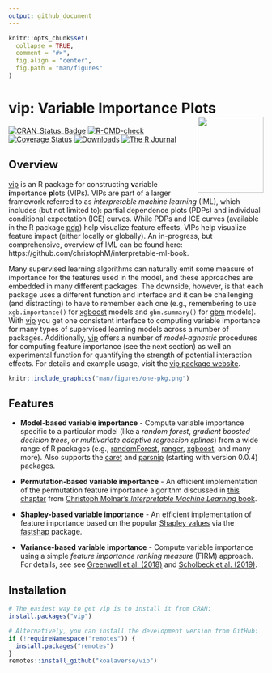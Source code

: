 ```yaml
---
output: github_document
---
```


```r
knitr::opts_chunk$set(
  collapse = TRUE,
  comment = "#>",
  fig.align = "center",
  fig.path = "man/figures"
)
```

# vip: Variable Importance Plots <img src="man/figures/logo-vip.png" align="right" width="130" height="150" />

<!-- badges: start -->
[![CRAN_Status_Badge](https://www.r-pkg.org/badges/version/vip)](https://cran.r-project.org/package=vip)
[![R-CMD-check](https://github.com/koalaverse/vip/actions/workflows/R-CMD-check.yaml/badge.svg)](https://github.com/koalaverse/vip/actions/workflows/R-CMD-check.yaml)
[![Coverage Status](https://codecov.io/gh/koalaverse/vip/graph/badge.svg)](https://app.codecov.io/github/koalaverse/vip?branch=master)
[![Downloads](https://cranlogs.r-pkg.org/badges/vip)](https://cran.r-project.org/package=vip/)
[![The R Journal](https://img.shields.io/badge/The%20R%20Journal-10.32614%2FRJ--2020--013-brightgreen)](https://doi.org/10.32614/RJ-2020-013)
<!-- badges: end -->

## Overview

[vip](https://koalaverse.github.io/vip/index.html) is an R package for constructing **v**ariable **i**mportance **p**lots (VIPs). VIPs are part of a larger framework referred to as *interpretable machine learning* (IML), which includes (but not limited to): partial dependence plots (PDPs) and individual conditional expectation (ICE) curves. While PDPs and ICE curves (available in the R package [pdp](https://cran.r-project.org/package=pdp)) help visualize feature effects, VIPs help visualize feature impact (either locally or globally). An in-progress, but comprehensive, overview of IML can be found here: https://github.com/christophM/interpretable-ml-book. 

Many supervised learning algorithms can naturally emit some measure of importance for the features used in the model, and these approaches are embedded in many different packages. The downside, however, is that each package uses a different function and interface and it can be challenging (and distracting) to have to remember each one (e.g., remembering to use `xgb.importance()` for [xgboost](https://cran.r-project.org/package=xgboost) models and `gbm.summary()` for [gbm](https://cran.r-project.org/package=gbm) models). With [vip](https://cran.r-project.org/package=vip) you get one consistent interface to computing variable importance for many types of supervised learning models across a number of packages. Additionally, [vip](https://koalaverse.github.io/vip/index.html) offers a number of *model-agnostic* procedures for computing feature importance (see the next section) as well an experimental function for quantifying the strength of potential interaction effects. For details and example usage, visit the [vip package website](https://koalaverse.github.io/vip/index.html).

```r
knitr::include_graphics("man/figures/one-pkg.png")
```


## Features

* **Model-based variable importance** - Compute variable importance specific to a particular model (like a *random forest*, *gradient boosted decision trees*, or *multivariate adaptive regression splines*) from a wide range of R packages (e.g., [randomForest](https://cran.r-project.org/package=randomForest), [ranger](https://cran.r-project.org/package=ranger), [xgboost](https://cran.r-project.org/package=xgboost), and many more). Also supports the [caret](https://cran.r-project.org/package=caret) and [parsnip](https://cran.r-project.org/package=parsnip) (starting with version 0.0.4) packages.

* **Permutation-based variable importance** - An efficient implementation of the permutation feature importance algorithm discussed in [this chapter](https://christophm.github.io/interpretable-ml-book/feature-importance.html) from [Christoph Molnar's *Interpretable Machine Learning* book](https://christophm.github.io/interpretable-ml-book/).

* **Shapley-based variable importance** - An efficient implementation of feature importance based on the popular [Shapley values](https://github.com/shap/shap) via the [fastshap](https://cran.r-project.org/package=fastshap) package. 

* **Variance-based variable importance** - Compute variable importance using a simple *feature importance ranking measure* (FIRM) approach. For details, see see [Greenwell et al. (2018)](https://arxiv.org/abs/1805.04755) and [Scholbeck et al. (2019)](https://arxiv.org/abs/1904.03959).


## Installation

```r
# The easiest way to get vip is to install it from CRAN:
install.packages("vip")

# Alternatively, you can install the development version from GitHub:
if (!requireNamespace("remotes")) {
  install.packages("remotes")
}
remotes::install_github("koalaverse/vip")
```

